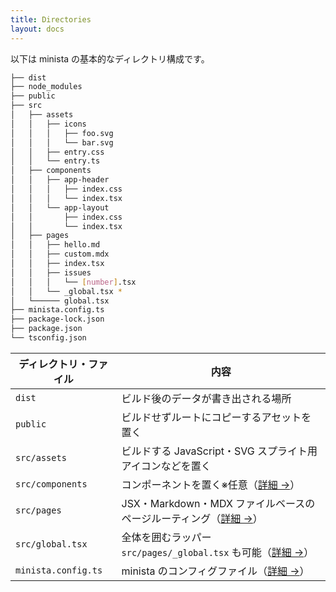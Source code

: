 ```yaml
---
title: Directories
layout: docs
---
```


以下は minista の基本的なディレクトリ構成です。

```sh
├── dist
├── node_modules
├── public
├── src
│   ├── assets
│   │   ├── icons
│   │   │   ├── foo.svg
│   │   │   └── bar.svg
│   │   ├── entry.css
│   │   └── entry.ts
│   ├── components
│   │   ├── app-header
│   │   │   ├── index.css
│   │   │   └── index.tsx
│   │   └── app-layout
│   │       ├── index.css
│   │       └── index.tsx
│   ├── pages
│   │   ├── hello.md
│   │   ├── custom.mdx
│   │   ├── index.tsx
│   │   ├── issues
│   │   │   └── [number].tsx
│   │   └── _global.tsx *
│   └────── global.tsx
├── minista.config.ts
├── package-lock.json
├── package.json
└── tsconfig.json
```

| ディレクトリ・ファイル | 内容                                                                           |
| ---------------------- | ------------------------------------------------------------------------------ |
| `dist`                 | ビルド後のデータが書き出される場所                                             |
| `public`               | ビルドせずルートにコピーするアセットを置く                                     |
| `src/assets`           | ビルドする JavaScript・SVG スプライト用アイコンなどを置く                      |
| `src/components`       | コンポーネントを置く※任意（[詳細 →](/docs/components)）                        |
| `src/pages`            | JSX・Markdown・MDX ファイルベースのページルーティング（[詳細 →](/docs/pages)） |
| `src/global.tsx`       | 全体を囲むラッパー `src/pages/_global.tsx` も可能（[詳細 →](/docs/global)）    |
| `minista.config.ts`    | minista のコンフィグファイル（[詳細 →](/docs/config-file)）                    |
